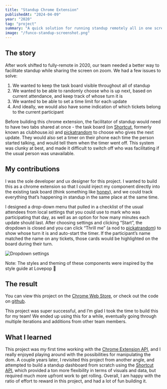 ```yaml
---
title: "Standup Chrome Extension"
publishedAt: "2024-04-09"
year: "2020"
tag: "project"
summary: "A quick solution for running standup remotely all in one screen."
image: "/funco-standup-screenshot.png"
---
```


## The story

After work shifted to fully-remote in 2020, our team needed a better way to facilitate standup while sharing the screen on zoom. We had a few issues to solve:

1. We wanted to keep the task board visible throughout all of standup
2. We wanted to be able to randomly choose who is up next, based on current attendance, and keep track of whose turn it is
3. We wanted to be able to set a time limit for each update
4. And ideally, we would also have some indication of which tickets belong to the current participant

Before building this chrome extension, the facilitator of standup would need to have two tabs shared at once - the task board (on [Shortcut](https://www.shortcut.com/), formerly known as clubhouse.io) and [pickatrandom](http://pickatrandom.com/) to choose who gives the next update. They would also set a timer on their phone each time the person started talking, and would tell them when the timer went off. This system was clunky at best, and made it difficult to switch off who was facilitating if the usual person was unavailable.

## My contributions

I was the sole developer and ux designer for this project. I wanted to build this as a chrome extension so that I could inject my component directly into the existing task board (think something like [honey](https://www.joinhoney.com/)), and we could track everything that’s happening in standup in the same place at the same time.

I designed a drop-down menu that pulled in a checklist of the usual attendees from local settings that you could use to mark who was participating that day, as well as an option for how many minutes each update should last. After choosing settings and clicking “Start”, the dropdown is closed and you can click “Thrill me” (a nod to [pickatrandom](<(http://pickatrandom.com/)>)) to show whose turn it is and auto-start the timer. If the participant’s name matched the name on any tickets, those cards would be highlighted on the board during their turn.

![](/standup-dropdown.png "Dropdown settings")

Note: The styles and theming of these components were inspired by the style guide at Lovepop 💌

## The result

You can view this project on the [Chrome Web Store](https://chromewebstore.google.com/detail/funco-standup/klhcfogehcmnehleabjhohhbcdmaedpk), or check out the code on [github](https://github.com/mtrickett/funco-standup).

This project was super successful, and I’m glad I took the time to build this for my team! We ended up using this for a while, eventually going through multiple iterations and additions from other team members.

## What I learned

This project was my first time working with the [Chrome Extension API](https://developer.chrome.com/docs/extensions/reference/api), and I really enjoyed playing around with the possibilities for manipulating the dom. A couple years later, I revisited this project from another angle, and attempted to build a standup dashboard from scratch using the [Shortcut API](https://developer.shortcut.com/api/rest/v3), which provided a ton more flexibility in terms of visuals and data, but required much more upfront work to get rolling. Overall, I am happy with the ratio of effort to reward in this project, and had a lot of fun building it.
